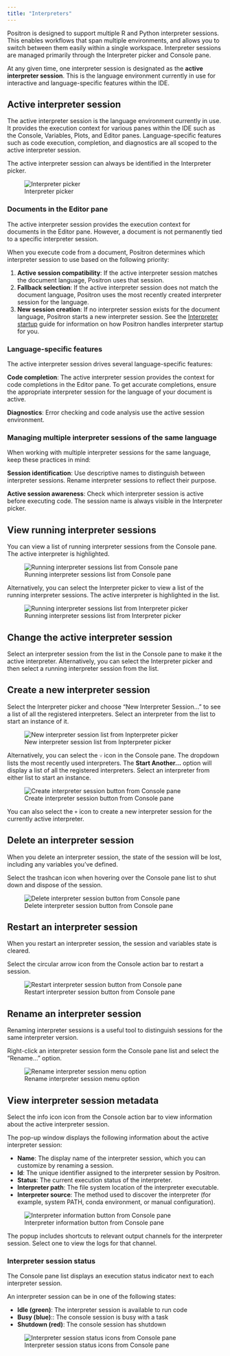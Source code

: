 ```yaml
---
title: "Interpreters"
---
```


Positron is designed to support multiple R and Python interpreter sessions. This enables workflows that span multiple environments, and allows you to switch between them easily within a single workspace. Interpreter sessions are managed primarily through the Interpreter picker and Console pane.

At any given time, one interpreter session is designated as the **active interpreter session**. This is the language environment currently in use for interactive and language-specific features within the IDE.


## Active interpreter session

The active interpreter session is the language environment currently in use. It provides the execution context for various panes within the IDE such as the Console, Variables, Plots, and Editor panes. Language-specific features such as code execution, completion, and diagnostics are all scoped to the active interpreter session.

The active interpreter session can always be identified in the Interpreter picker.

![Interpreter picker](images/interpreter-picker.png)

### Documents in the Editor pane

The active interpreter session provides the execution context for documents in the Editor pane. However, a document is not permanently tied to a specific interpreter session.

When you execute code from a document, Positron determines which interpreter session to use based on the following priority:

1. **Active session compatibility**: If the active interpreter session matches the document language, Positron uses that session.
2. **Fallback selection**: If the active interpreter session does not match the document language, Positron uses the most recently created interpreter session for the language.
3. **New session creation**: If no interpreter session exists for the document language, Positron starts a new interpreter session. See the [Interpreter startup](interpreter-startup.qmd) guide for information on how Positron handles interpreter startup for you. 

### Language-specific features

The active interpreter session drives several language-specific features:

**Code completion**: The active interpreter session provides the context for code completions in the Editor pane. To get accurate completions, ensure the appropriate interpreter session for the language of your document is active.

**Diagnostics**: Error checking and code analysis use the active session environment.

### Managing multiple interpreter sessions of the same language

When working with multiple interpreter sessions for the same language, keep these practices in mind:

**Session identification**: Use descriptive names to distinguish between interpreter sessions. Rename interpreter sessions to reflect their purpose.

**Active session awareness**: Check which interpreter session is active before executing code. The session name is always visible in the Interpreter picker.

## View running interpreter sessions

You can view a list of running interpreter sessions from the Console pane. The active interpreter is highlighted. 

![Running interpreter sessions list from Console pane](images/console-pane-running-interpreter-sessions-list.png)

Alternatively, you can select the Interpreter picker to view a list of the running interpreter sessions. The active interpreter is highlighted in the list.

![Running interpreter sessions list from Interpreter picker](images/interpreter-picker-running-interpreter-sessions-list.png)

## Change the active interpreter session

Select an interpreter session from the list in the Console pane to make it the active interpreter. Alternatively, you can select the Interpreter picker and then select a running interpreter session from the list.

## Create a new interpreter session

Select the Interpreter picker and choose "New Interpreter Session..." to see a list of all the registered interpreters. Select an interpreter from the list to start an instance of it.

![New interpreter session list from Inpterpreter picker](images/interpreter-picker-new-interpreter-session.png)

Alternatively, you can select the `˅` icon in the Console pane. The dropdown lists the most recently used interpreters. The **Start Another...** option will display a list of all the registered interpreters. Select an interpreter from either list to start an instance.

![Create interpreter session button from Console pane](images/console-pane-create-interpreter-session.png)

::: {.callout-tip}
You can also select the `+` icon to create a new interpreter session for the currently active interpreter. 
:::

## Delete an interpreter session

When you delete an interpreter session, the state of the session will be lost, including any variables you've defined.

Select the trashcan icon when hovering over the Console pane list to shut down and dispose of the session.

![Delete interpreter session button from Console pane](images/console-pane-delete-interpreter-session.png)

## Restart an interpreter session

When you restart an interpreter session, the session and variables state is cleared.

Select the circular arrow icon from the Console action bar to restart a session.

![Restart interpreter session button from Console pane](images/console-pane-restart-interpreter-session.png)

## Rename an interpreter session

Renaming interpreter sessions is a useful tool to distinguish sessions for the same interpreter version.

Right-click an interpreter session form the Console pane list and select the "Rename..." option.

![Rename interpreter session menu option](images/console-pane-rename-interpreter-session.png)

## View interpreter session metadata

Select the info icon icon from the Console action bar to view information about the active interpreter session. 

The pop-up window displays the following information about the active interpreter session:

* **Name**: The display name of the interpreter session, which you can customize by renaming a session.
* **Id**: The unique identifier assigned to the interpreter session by Positron.
* **Status**: The current execution status of the interpreter.
* **Interpreter path**: The file system location of the interpreter executable.
* **Interpreter source**: The method used to discover the interpreter (for example, system PATH, conda environment, or manual configuration).

![Interpreter information button from Console pane](images/console-pane-interpreter-session-information.png)

::: {.callout-tip}
The popup includes shortcuts to relevant output channels for the interpreter session. Select one to view the logs for that channel.
:::

### Interpreter session status

The Console pane list displays an execution status indicator next to each interpreter session.

An interpreter session can be in one of the following states:

* **Idle (green)**: The interpreter session is available to run code
* **Busy (blue)**:: The console session is busy with a task
* **Shutdown (red)**: The console session has shutdown

![Interpreter session status icons from Console pane](images/console-pane-interpreter-session-status.png)